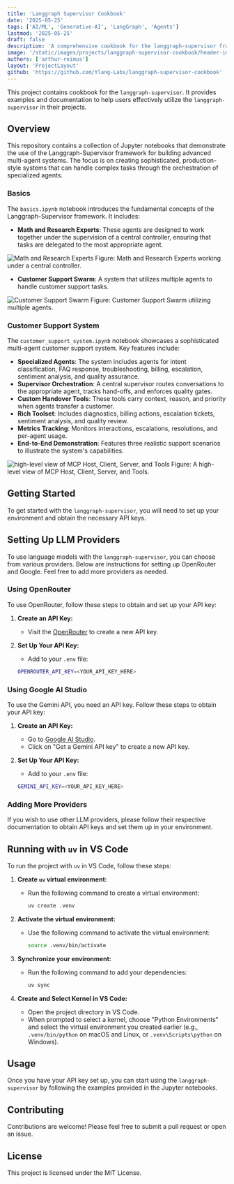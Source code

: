 ```yaml
---
title: 'Langgraph Supervisor Cookbook'
date: '2025-05-25'
tags: ['AI/ML', 'Generative-AI', 'LangGraph', 'Agents']
lastmod: '2025-05-25'
draft: false
description: 'A comprehensive cookbook for the langgraph-supervisor framework, demonstrating advanced multi-agent systems with specialized agents for customer support through sophisticated orchestration and supervision.'
image: '/static/images/projects/langgraph-supervisor-cookbook/header-image.png'
authors: ['arthur-reimus']
layout: 'ProjectLayout'
github: 'https://github.com/Ylang-Labs/langgraph-supervisor-cookbook'
---
```


This project contains cookbook for the `langgraph-supervisor`. It provides examples and documentation to help users effectively utilize the `langgraph-supervisor` in their projects.

## Overview

This repository contains a collection of Jupyter notebooks that demonstrate the use of the Langgraph-Supervisor framework for building advanced multi-agent systems. The focus is on creating sophisticated, production-style systems that can handle complex tasks through the orchestration of specialized agents.

### Basics

The `basics.ipynb` notebook introduces the fundamental concepts of the Langgraph-Supervisor framework. It includes:

- **Math and Research Experts**: These agents are designed to work together under the supervision of a central controller, ensuring that tasks are delegated to the most appropriate agent.

<Image
  alt="Math and Research Experts"
  src="/static/images/projects/langgraph-supervisor-cookbook/01_math_and_research.png"
  width={800}
  height={300}
  className="mx-auto"
/>
<DiagramSubtitle>
  Figure: Math and Research Experts working under a central controller.
</DiagramSubtitle>

- **Customer Support Swarm**: A system that utilizes multiple agents to handle customer support tasks.

<Image
  alt="Customer Support Swarm"
  src="/static/images/projects/langgraph-supervisor-cookbook/01_customer_support_swarm.png"
  width={800}
  height={300}
  className="mx-auto"
/>
<DiagramSubtitle>Figure: Customer Support Swarm utilizing multiple agents.</DiagramSubtitle>

### Customer Support System

The `customer_support_system.ipynb` notebook showcases a sophisticated multi-agent customer support system. Key features include:

- **Specialized Agents**: The system includes agents for intent classification, FAQ response, troubleshooting, billing, escalation, sentiment analysis, and quality assurance.
- **Supervisor Orchestration**: A central supervisor routes conversations to the appropriate agent, tracks hand-offs, and enforces quality gates.
- **Custom Handover Tools**: These tools carry context, reason, and priority when agents transfer a customer.
- **Rich Toolset**: Includes diagnostics, billing actions, escalation tickets, sentiment analysis, and quality review.
- **Metrics Tracking**: Monitors interactions, escalations, resolutions, and per-agent usage.
- **End-to-End Demonstration**: Features three realistic support scenarios to illustrate the system's capabilities.

<Image
  alt="high-level view of MCP Host, Client, Server, and Tools"
  src="/static/images/projects/langgraph-supervisor-cookbook/02_customer_support_system.png"
  width={800}
  height={300}
  className="mx-auto"
/>
<DiagramSubtitle>Figure: A high-level view of MCP Host, Client, Server, and Tools.</DiagramSubtitle>

## Getting Started

To get started with the `langgraph-supervisor`, you will need to set up your environment and obtain the necessary API keys.

## Setting Up LLM Providers

To use language models with the `langgraph-supervisor`, you can choose from various providers. Below are instructions for setting up OpenRouter and Google. Feel free to add more providers as needed.

### Using OpenRouter

To use OpenRouter, follow these steps to obtain and set up your API key:

1. **Create an API Key:**

   - Visit the [OpenRouter](https://openrouter.ai) to create a new API key.

2. **Set Up Your API Key:**
   - Add to your `.env` file:
   ```bash
   OPENROUTER_API_KEY=<YOUR_API_KEY_HERE>
   ```

### Using Google AI Studio

To use the Gemini API, you need an API key. Follow these steps to obtain your API key:

1. **Create an API Key:**

   - Go to [Google AI Studio](https://ai.google.dev/gemini-api/docs/api-key).
   - Click on "Get a Gemini API key" to create a new API key.

2. **Set Up Your API Key:**
   - Add to your `.env` file:
   ```bash
   GEMINI_API_KEY=<YOUR_API_KEY_HERE>
   ```

### Adding More Providers

If you wish to use other LLM providers, please follow their respective documentation to obtain API keys and set them up in your environment.

## Running with `uv` in VS Code

To run the project with `uv` in VS Code, follow these steps:

1. **Create `uv` virtual environment:**

   - Run the following command to create a virtual environment:
     ```bash
     uv create .venv
     ```

2. **Activate the virtual environment:**

   - Use the following command to activate the virtual environment:
     ```bash
     source .venv/bin/activate
     ```

3. **Synchronize your environment:**

   - Run the following command to add your dependencies:
     ```bash
     uv sync
     ```

4. **Create and Select Kernel in VS Code:**
   - Open the project directory in VS Code.
   - When prompted to select a kernel, choose "Python Environments" and select the virtual environment you created earlier (e.g., `.venv/bin/python` on macOS and Linux, or `.venv\Scripts\python` on Windows).

## Usage

Once you have your API key set up, you can start using the `langgraph-supervisor` by following the examples provided in the Jupyter notebooks.

## Contributing

Contributions are welcome! Please feel free to submit a pull request or open an issue.

## License

This project is licensed under the MIT License.
